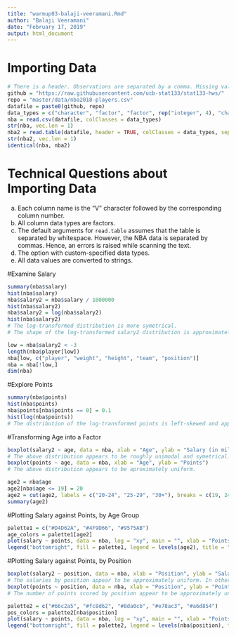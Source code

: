 ```yaml
---
title: "warmup03-balaji-veeramani.Rmd"
author: "Balaji Veeramani"
date: "February 17, 2019"
output: html_document
---
```


# Importing Data
```r
# There is a header. Observations are separated by a comma. Missing values are codified by an empty string.
github = "https://raw.githubusercontent.com/ucb-stat133/stat133-hws/"
repo = "master/data/nba2018-players.csv"
datafile = paste0(github, repo)
data_types = c("character", "factor", "factor", rep("integer", 4), "character", "numeric", rep("integer", 6))
nba = read.csv(datafile, colClasses = data_types)
str(nba, vec.len = 1)
nba2 = read.table(datafile, header = TRUE, colClasses = data_types, sep = ",")
str(nba2, vec.len = 1)
identical(nba, nba2)
```

# Technical Questions about Importing Data
a) Each column name is the "V" character followed by the corresponding column number.
b) All column data types are factors. 
c) The default arguments for `read.table` assumes that the table is separated by whitespace. However, the NBA data is separated by commas. Hence, an errors is raised while scanning the text.
d) The option with custom-specified data types.
e) All data values are converted to strings. 

#Examine Salary
```r
summary(nba$salary)
hist(nba$salary)
nba$salary2 = nba$salary / 1000000
hist(nba$salary2)
nba$salary2 = log(nba$salary2)
hist(nba$salary2)
# The log-transformed distribution is more symetrical.
# The shape of the log-transformed salary2 distribution is approximately unimodal and left skewed with some outliers.
```

```r
low = nba$salary2 < -3
length(nba$player[low])
nba[low, c("player", "weight", "height", "team", "position")]
nba = nba[!low,]
dim(nba)
```

#Explore Points
```r
summary(nba$points)
hist(nba$points)
nba$points[nba$points == 0] = 0.1
hist(log(nba$points))
# The distribution of the log-transformed points is left-skewed and approximately unimodal with some outliers.
```


#Transforming Age into a Factor
```r
boxplot(salary2 ~ age, data = nba, xlab = "Age", ylab = "Salary (in millions)")
# The above distribution appears to be roughly unimodal and symetrical. However, an analyst could also intepret the data as roughly uniform.
boxplot(points ~ age, data = nba, xlab = "Age", ylab = "Points")
# The above distribution appears to be aproximately uniform.
```

```r
age2 = nba$age
age2[nba$age <= 19] = 20
age2 = cut(age2, labels = c("20-24", "25-29", "30+"), breaks = c(19, 24, 29, 100))
summary(age2)
```

#Plotting Salary against Points, by Age Group
```r
palette1 = c("#D4D62A", "#4F9D66", "#9575AB")
age_colors = palette1[age2]
plot(salary ~ points, data = nba, log = "xy", main = "", xlab = "Points (log scale)", ylab = "Salary (log $)", col = age_colors, pch = 19, cex = 0.6)
legend("bottomright", fill = palette1, legend = levels(age2), title = "Age Groups", cex = 0.8)
```

#Plotting Salary against Points, by Position
```r
boxplot(salary2 ~ position, data = nba, xlab = "Position", ylab = "Salary (in millions)")
# The salaries by position appear to be approximately uniform. In other words, there is a small difference in salary depending on position.
boxplot(points ~ position, data = nba, xlab = "Position", ylab = "Points Scored")
# The number of points scored by position appear to be approximately uniform. Point gaurds and shooting gaurds may score slightly more than the other positions.
```

```r
palette2 = c("#66c2a5", "#fc8d62", "#8da0cb", "#e78ac3", "#a6d854")
pos_colors = palette2[nba$position]
plot(salary ~ points, data = nba, log = "xy", main = "", xlab = "Points Scored (log scale)", ylab = "Salary (log $)", col = pos_colors, pch = 19, cex = 0.6)
legend("bottomright", fill = palette2, legend = levels(nba$position), title = "Positions", cex = 0.8)
```
